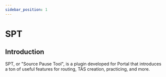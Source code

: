 ```yaml
---
sidebar_position: 1
---
```


# SPT

## Introduction

SPT, or "Source Pause Tool", is a plugin developed for Portal that introduces a ton of useful features for routing, TAS
creation, practicing, and more.